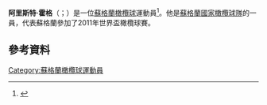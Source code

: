 {{expand|time=2015-11-23T12:54:08+00:00}}
'''阿里斯特·霍格'''（{{lang-en|Allister Hogg}}；{{bd|1983年|1月20日}}）是一位[[蘇格蘭|蘇格蘭]][[橄欖球|橄欖球]]運動員<ref>{{cite web |url=http://www.premiershiprugby.com/premiership/rugby/ |title=AVIVA PREMIERSHIP FIXTURES & RESULTS |deadurl=yes |archiveurl=https://web.archive.org/web/20120202091347/http://www.premiershiprugby.com/premiership/rugby/ |archivedate=2012-02-02 |accessdate=27 January 2013 }}</ref>。他是[[蘇格蘭國家橄欖球隊|蘇格蘭國家橄欖球隊]]的一員，代表蘇格蘭參加了2011年世界盃橄欖球賽。
==參考資料==
{{Reflist}}
[[Category:蘇格蘭橄欖球運動員|Category:蘇格蘭橄欖球運動員]]